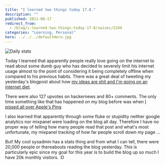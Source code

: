 ```yaml
---
title: "I learned two things today 17.8."
description: ""
published: 2011-08-17
redirect_from:
  - /blog/i-learned-two-things-today-17-8/swizec/2244
categories: "Learning, Personal"
hero: ../../../defaultHero.jpg
---
```


![](https://swizec.com/wp-content/uploads/2011/08/Screen-Shot-2011-08-17-at-9.25.35-PM-300x234.png "Daily stats")

Today I learned that apparently people really love going on the internet to read about some dumb guy who has decided to severely limit his internet usage almost to the point of considering it being completely offline when compared to his previous habits. There was a great deal of tweeting my yesterday's blogpost about how [my ideas are shit and I'm going on an internet diet](http://swizec.com/blog/my-ideas-are-shitty-so-im-going-on-an-internet-diet/swizec/2239 "My ideas are shitty so I’m going on an internet diet").

There were also 127 upvotes on hackernews and 80+ comments. The only time something like that has happened on my blog before was when [I pissed all over Apple's Ping](http://swizec.com/blog/apples-ping-is-a-big-pile-of-steaming-dung/swizec/1444 "Apple’s Ping is a big pile of steaming dung").

I also learned that apparently through some fluke or stupidity neither google analytics nor mixpanel were loading on the blog all day. Therefore I have no proper way of telling how many people read that post and what's most unfortunate, my mixpanel tracking of how far people scroll down my page ...

But! My cool sysadmin has a stats thing and from what I can tell, there were 20,000 people or thereabouts reading the blog yesterday. This is particularly epic since my goal for this year is to build the blog up so much I have 20k monthly visitors. :D
